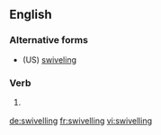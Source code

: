 ==English==

===Alternative forms===
* (US) [[swiveling]]

===Verb===
{{head|en|present participle}}

# {{context|British|lang=en}} {{present participle of|swivel|lang=en}}

[[de:swivelling]]
[[fr:swivelling]]
[[vi:swivelling]]